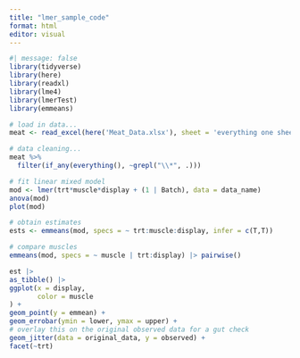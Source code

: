 ---
title: "lmer_sample_code"
format: html
editor: visual
---

```{r}
#| message: false
library(tidyverse)
library(here)
library(readxl)
library(lme4)
library(lmerTest)
library(emmeans)
```

```{r}
# load in data...
meat <- read_excel(here('Meat_Data.xlsx'), sheet = 'everything one sheet')

```

```{r}
# data cleaning...
meat %>%
  filter(if_any(everything(), ~grepl("\\*", .)))
```

```{r}
# fit linear mixed model
mod <- lmer(trt*muscle*display + (1 | Batch), data = data_name)
anova(mod)
plot(mod)

# obtain estimates
ests <- emmeans(mod, specs = ~ trt:muscle:display, infer = c(T,T))

# compare muscles
emmeans(mod, specs = ~ muscle | trt:display) |> pairwise()
```

```{r}
est |> 
as_tibble() |>
ggplot(x = display,
       color = muscle
) +
geom_point(y = emmean) +
geom_errobar(ymin = lower, ymax = upper) +
# overlay this on the original observed data for a gut check
geom_jitter(data = original_data, y = observed) +
facet(~trt)
```
